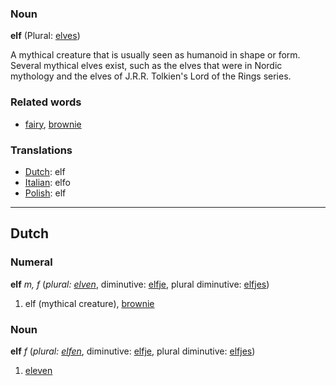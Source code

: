 ===Noun===

'''elf''' (Plural: [[elves]])

A mythical creature that is usually seen as humanoid in shape or form.  Several mythical elves exist, such as the elves that were in Nordic mythology and the elves of J.R.R. Tolkien's Lord of the Rings series.

===Related words===
*[[fairy]], [[brownie]]

===Translations===
*[[Dutch]]: elf
*[[Italian]]: elfo
*[[Polish]]: elf
----

==Dutch==
===Numeral===
'''elf''' ''m, f'' (''plural: [[elven]]'', diminutive: [[elfje]], plural diminutive: [[elfjes]])

# elf (mythical creature), [[brownie]]

===Noun===
'''elf''' ''f'' (''plural: [[elfen]]'', diminutive: [[elfje]], plural diminutive: [[elfjes]])

# [[eleven]]